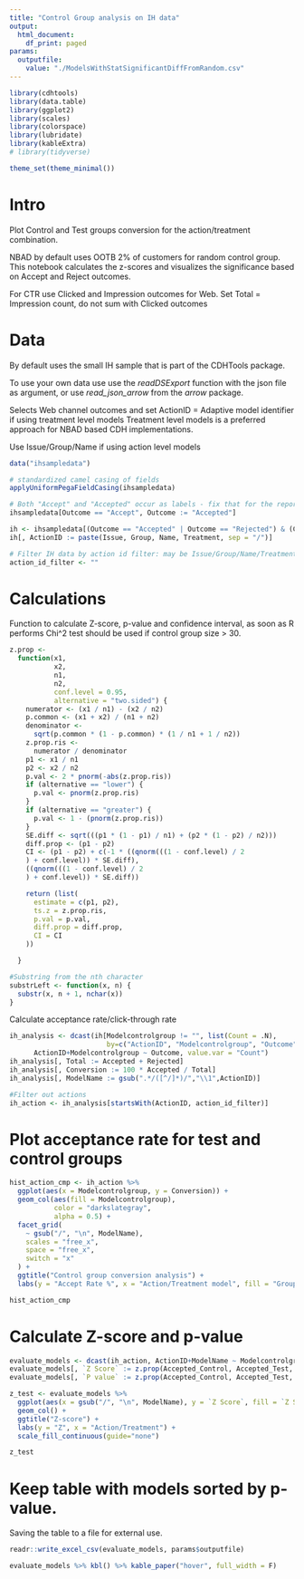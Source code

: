 ```yaml
---
title: "Control Group analysis on IH data"
output:
  html_document:
    df_print: paged
params:
  outputfile:
    value: "./ModelsWithStatSignificantDiffFromRandom.csv"
---
```


```r
library(cdhtools)
library(data.table)
library(ggplot2)
library(scales)
library(colorspace)
library(lubridate)
library(kableExtra)
# library(tidyverse)

theme_set(theme_minimal())
```

# Intro

Plot Control and Test groups conversion for the action/treatment combination.

NBAD by default uses OOTB 2% of customers for random control group. This
notebook calculates the z-scores and visualizes the significance based on
Accept and Reject outcomes.

For CTR use Clicked and Impression outcomes for Web. Set Total = Impression count,
do not sum with Clicked outcomes

# Data

By default uses the small IH sample that is part of the CDHTools package.

To use your own data use use the *readDSExport* function with the json file
as argument, or use *read_json_arrow* from the *arrow* package.

Selects Web channel outcomes and set ActionID = Adaptive model identifier if using treatment level models
Treatment level models is a preferred approach for NBAD based CDH implementations.

Use Issue/Group/Name if using action level models

```r
data("ihsampledata")

# standardized camel casing of fields
applyUniformPegaFieldCasing(ihsampledata)

# Both "Accept" and "Accepted" occur as labels - fix that for the reporting
ihsampledata[Outcome == "Accept", Outcome := "Accepted"]

ih <- ihsampledata[(Outcome == "Accepted" | Outcome == "Rejected") & (Channel == "Web")]
ih[, ActionID := paste(Issue, Group, Name, Treatment, sep = "/")]

# Filter IH data by action id filter: may be Issue/Group/Name/Treatment
action_id_filter <- ""

```

# Calculations

Function to calculate Z-score, p-value and confidence interval, as soon as R
performs Chi^2 test should be used if control group size > 30.

```r
z.prop <-
  function(x1,
           x2,
           n1,
           n2,
           conf.level = 0.95,
           alternative = "two.sided") {
    numerator <- (x1 / n1) - (x2 / n2)
    p.common <- (x1 + x2) / (n1 + n2)
    denominator <-
      sqrt(p.common * (1 - p.common) * (1 / n1 + 1 / n2))
    z.prop.ris <-
      numerator / denominator
    p1 <- x1 / n1
    p2 <- x2 / n2
    p.val <- 2 * pnorm(-abs(z.prop.ris))
    if (alternative == "lower") {
      p.val <- pnorm(z.prop.ris)
    }
    if (alternative == "greater") {
      p.val <- 1 - (pnorm(z.prop.ris))
    }
    SE.diff <- sqrt(((p1 * (1 - p1) / n1) + (p2 * (1 - p2) / n2)))
    diff.prop <- (p1 - p2)
    CI <- (p1 - p2) + c(-1 * ((qnorm(((1 - conf.level) / 2
    ) + conf.level)) * SE.diff),
    ((qnorm(((1 - conf.level) / 2
    ) + conf.level)) * SE.diff))

    return (list(
      estimate = c(p1, p2),
      ts.z = z.prop.ris,
      p.val = p.val,
      diff.prop = diff.prop,
      CI = CI
    ))

  }

#Substring from the nth character
substrLeft <- function(x, n) {
  substr(x, n + 1, nchar(x))
}
```


Calculate acceptance rate/click-through rate

```r
ih_analysis <- dcast(ih[Modelcontrolgroup != "", list(Count = .N), 
                        by=c("ActionID", "Modelcontrolgroup", "Outcome")],
      ActionID+Modelcontrolgroup ~ Outcome, value.var = "Count")
ih_analysis[, Total := Accepted + Rejected]
ih_analysis[, Conversion := 100 * Accepted / Total]
ih_analysis[, ModelName := gsub(".*/([^/]*)/","\\1",ActionID)]

#Filter out actions
ih_action <- ih_analysis[startsWith(ActionID, action_id_filter)]
```


# Plot acceptance rate for test and control groups

```r
hist_action_cmp <- ih_action %>%
  ggplot(aes(x = Modelcontrolgroup, y = Conversion)) +
  geom_col(aes(fill = Modelcontrolgroup),
           color = "darkslategray",
           alpha = 0.5) +
  facet_grid(
    ~ gsub("/", "\n", ModelName),
    scales = "free_x",
    space = "free_x",
    switch = "x"
  ) +
  ggtitle("Control group conversion analysis") +
  labs(y = "Accept Rate %", x = "Action/Treatment model", fill = "Group")

hist_action_cmp
```


# Calculate Z-score and p-value

```r
evaluate_models <- dcast(ih_action, ActionID+ModelName ~ Modelcontrolgroup, value.var=c("Accepted","Rejected","Total","Conversion"))
evaluate_models[, `Z Score` := z.prop(Accepted_Control, Accepted_Test, Total_Control, Total_Test)$ts.z]
evaluate_models[, `P value` := z.prop(Accepted_Control, Accepted_Test, Total_Control, Total_Test)$p.val]

z_test <- evaluate_models %>%
  ggplot(aes(x = gsub("/", "\n", ModelName), y = `Z Score`, fill = `Z Score`)) +
  geom_col() +
  ggtitle("Z-score") +
  labs(y = "Z", x = "Action/Treatment") +
  scale_fill_continuous(guide="none")

z_test
```

# Keep table with models sorted by p-value. 

Saving the table to a file for external use.

```r
readr::write_excel_csv(evaluate_models, params$outputfile)

evaluate_models %>% kbl() %>% kable_paper("hover", full_width = F)
```


